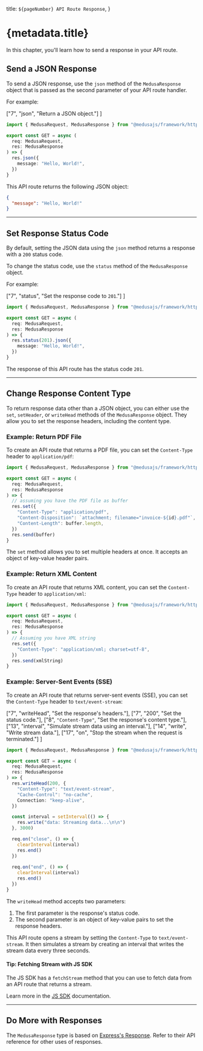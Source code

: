   title: `${pageNumber} API Route Response`,
}

# {metadata.title}

In this chapter, you'll learn how to send a response in your API route.

## Send a JSON Response

To send a JSON response, use the `json` method of the `MedusaResponse` object that is passed as the second parameter of your API route handler.

For example:

  ["7", "json", "Return a JSON object."]
]

```ts title="src/api/custom/route.ts" highlights={jsonHighlights}
import { MedusaRequest, MedusaResponse } from "@medusajs/framework/http"

export const GET = async (
  req: MedusaRequest,
  res: MedusaResponse
) => {
  res.json({
    message: "Hello, World!",
  })
}
```

This API route returns the following JSON object:

```json
{
  "message": "Hello, World!"
}
```

---

## Set Response Status Code

By default, setting the JSON data using the `json` method returns a response with a `200` status code.

To change the status code, use the `status` method of the `MedusaResponse` object.

For example:

  ["7", "status", "Set the response code to `201`."]
]

```ts title="src/api/custom/route.ts" highlights={statusHighlight}
import { MedusaRequest, MedusaResponse } from "@medusajs/framework/http"

export const GET = async (
  req: MedusaRequest,
  res: MedusaResponse
) => {
  res.status(201).json({
    message: "Hello, World!",
  })
}
```

The response of this API route has the status code `201`.

---

## Change Response Content Type

To return response data other than a JSON object, you can either use the `set`, `setHeader`, or `writeHead` methods of the `MedusaResponse` object. They allow you to set the response headers, including the content type.

### Example: Return PDF File

To create an API route that returns a PDF file, you can set the `Content-Type` header to `application/pdf`:

```ts title="src/api/custom/route.ts"
import { MedusaRequest, MedusaResponse } from "@medusajs/framework/http"

export const GET = async (
  req: MedusaRequest,
  res: MedusaResponse
) => {
  // assuming you have the PDF file as buffer
  res.set({
    "Content-Type": "application/pdf",
    "Content-Disposition": `attachment; filename="invoice-${id}.pdf"`,
    "Content-Length": buffer.length,
  })
  res.send(buffer)
}
```

The `set` method allows you to set multiple headers at once. It accepts an object of key-value header pairs.

### Example: Return XML Content

To create an API route that returns XML content, you can set the `Content-Type` header to `application/xml`:

```ts title="src/api/custom/route.ts"
import { MedusaRequest, MedusaResponse } from "@medusajs/framework/http"

export const GET = async (
  req: MedusaRequest,
  res: MedusaResponse
) => {
  // Assuming you have XML string
  res.set({
    "Content-Type": "application/xml; charset=utf-8",
  })
  res.send(xmlString)
}
```

### Example: Server-Sent Events (SSE)

To create an API route that returns server-sent events (SSE), you can set the `Content-Type` header to `text/event-stream`:

  ["7", "writeHead", "Set the response's headers."],
  ["7", "200", "Set the status code."],
  ["8", `"Content-Type"`, "Set the response's content type."],
  ["13", "interval", "Simulate stream data using an interval."],
  ["14", "write", "Write stream data."],
  ["17", "on", "Stop the stream when the request is terminated."]
]

```ts highlights={streamHighlights}
import { MedusaRequest, MedusaResponse } from "@medusajs/framework/http"

export const GET = async (
  req: MedusaRequest,
  res: MedusaResponse
) => {
  res.writeHead(200, {
    "Content-Type": "text/event-stream",
    "Cache-Control": "no-cache",
    Connection: "keep-alive",
  })

  const interval = setInterval(() => {
    res.write("data: Streaming data...\n\n")
  }, 3000)

  req.on("close", () => {
    clearInterval(interval)
    res.end()
  })
  
  req.on("end", () => {
    clearInterval(interval)
    res.end()
  })
}
```

The `writeHead` method accepts two parameters:

1. The first parameter is the response's status code.
2. The second parameter is an object of key-value pairs to set the response headers.

This API route opens a stream by setting the `Content-Type` to `text/event-stream`. It then simulates a stream by creating an interval that writes the stream data every three seconds.

#### Tip: Fetching Stream with JS SDK

The JS SDK has a `fetchStream` method that you can use to fetch data from an API route that returns a stream.

Learn more in the [JS SDK](!resources!/js-sdk) documentation.

---

## Do More with Responses

The `MedusaResponse` type is based on [Express's Response](https://expressjs.com/en/api.html#res). Refer to their API reference for other uses of responses.